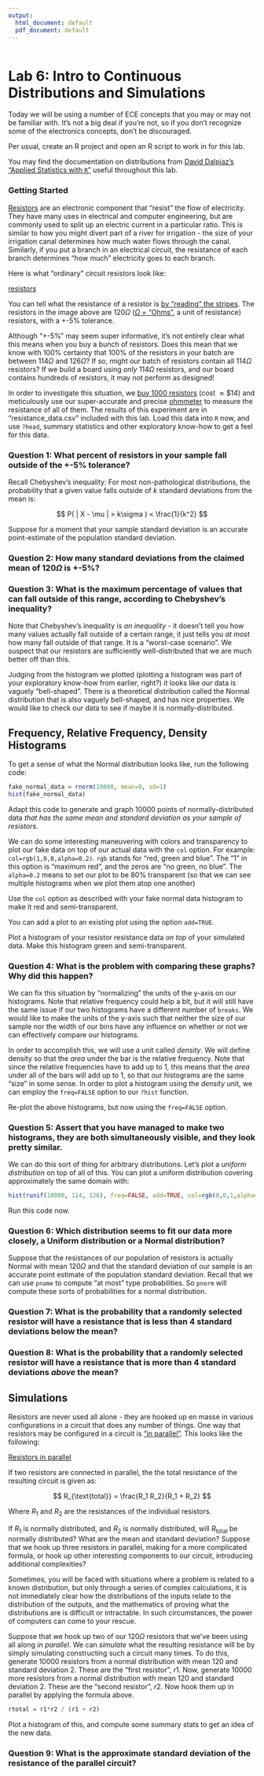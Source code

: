 ```yaml
---
output:
  html_document: default
  pdf_document: default
---
```


```r
```

# Lab 6: Intro to Continuous Distributions and Simulations

Today we will be using a number of ECE concepts that you may or may not be familiar with.  It's not a big deal if you're not, so if you don't recognize some of the electronics concepts, don't be discouraged.

Per usual, create an R project and open an R script to work in for this lab.

You may find the documentation on distributions from [David Dalpiaz's "Applied Statistics with `R`"](https://daviddalpiaz.github.io/appliedstats/probability-and-statistics-in-r.html#distributions) useful throughout this lab.

### Getting Started

[Resistors](https://en.wikipedia.org/wiki/Resistor) are an electronic component that "resist" the flow of electricity.  They have many uses in electrical and computer engineering, but are commonly used to split up an electric current in a particular ratio.  This is similar to how you might divert part of a river for irrigation - the size of your irrigation canal determines how much water flows through the canal.  Similarly, if you put a branch in an electrical circuit, the resistance of each branch determines "how much" electricity goes to each branch.

Here is what "ordinary" circuit resistors look like:

[resistors]("resistors.jpg")

You can tell what the resistance of a resistor is [by "reading" the stripes](https://www.youtube.com/watch?v=GLD7AgAYqwA).  The resistors in the image above are $120\Omega$ ([$\Omega$ = "Ohms"](https://en.wikipedia.org/wiki/Ohm), a unit of resistance) resistors, with a +-5% tolerance.

Although "+-5%" may seem super informative, it's not entirely clear what this means when you buy a bunch of resistors.  Does this mean that we know with 100% certainty that 100% of the resistors in your batch are between $114\Omega$ and $126\Omega$?  If so, might our batch of resistors contain all $114\Omega$ resistors?  If we build a board using *only* $114\Omega$ resistors, and our board contains hundreds of resistors, it may not perform as designed!

In order to investigate this situation, we [buy 1000 resistors](https://www.amazon.com/Projects-100EP514120R-120-Resistors-Pack/dp/B077FS2G6H/ref=sr_1_4?keywords=120%2Bohm%2Bresistor&qid=1645643330&sr=8-4&th=1) (cost $\approx \$14$) and meticulously use our super-accurate and precise [ohmmeter](https://en.wikipedia.org/wiki/Ohmmeter) to measure the resistance of all of them.  The results of this experiment are in "resistance_data.csv" included with this lab.  Load this data into `R` now, and use `?head`, summary statistics and other exploratory know-how to get a feel for this data.

### Question 1: What percent of resistors in your sample fall outside of the +-5% tolerance?

Recall Chebyshev's inequality:  For most non-pathological distributions, the probability that a given value falls outside of $k$ standard deviations from the mean is:

$$ P( | X - \mu | > k\sigma ) < \frac{1}{k^2} $$

Suppose for a moment that your sample standard deviation is an accurate point-estimate of the population standard deviation.

### Question 2: How many standard deviations from the claimed mean of $120\Omega$ is +-5%?

### Question 3: What is the maximum percentage of values that can fall outside of this range, according to Chebyshev's inequality?

Note that Chebyshev's inequality is *an inequality* - it doesn't tell you how many values actually fall outside of a certain range, it just tells you *at most* how many fall outside of that range.  It is a "worst-case scenario".  We suspect that our resistors are sufficiently well-distributed that we are much better off than this.

Judging from the histogram we plotted (plotting a histogram was part of your exploratory know-how from earlier, right?) it looks like our data is vaguely "bell-shaped".  There is a theoretical distribution called the Normal distribution that is also vaguely bell-shaped, and has nice properties.  We would like to check our data to see if maybe it is normally-distributed.

## Frequency, Relative Frequency, Density Histograms

To get a sense of what the Normal distribution looks like, run the following code:

```r
fake_normal_data = rnorm(10000, mean=0, sd=1)
hist(fake_normal_data)
```

Adapt this code to generate and graph 10000 points of normally-distributed data *that has the same mean and standard deviation as your sample of resistors*.  

We can do some interesting maneuvering with colors and transparency to plot our fake data on top of our actual data with the `col` option.  For example: `col=rgb(1,0,0,alpha=0.2)`.  `rgb` stands for "red, green and blue".  The "1" in this option is "maximum red", and the zeros are "no green, no blue".  The `alpha=0.2` means to set our plot to be 80% transparent (so that we can see multiple histograms when we plot them atop one another)

Use the `col` option as described with your fake normal data histogram to make it red and semi-transparent.

You can add a plot to an existing plot using the option `add=TRUE`.

Plot a histogram of your resistor resistance data *on top* of your simulated data.  Make this histogram green and semi-transparent.

### Question 4: What is the problem with comparing these graphs?  Why did this happen?

We can fix this situation by "normalizing" the units of the y-axis on our histograms.  Note that relative frequency could help a bit, but it will still have the same issue if our two histograms have a different number of `breaks`.  We would like to make the units of the y-axis such that neither the size of our sample nor the width of our bins have any influence on whether or not we can effectively compare our histograms.

In order to accomplish this, we will use a unit called *density*.  We will define density so that the *area* under the bar is the relative frequency.  Note that since the relative frequencies have to add up to 1, this means that the *area* under all of the bars will add up to 1, so that our histograms are the same "size" in some sense.  In order to plot a histogram using the *density* unit, we can employ the `freq=FALSE` option to our `?hist` function.  

Re-plot the above histograms, but now using the `freq=FALSE` option.

### Question 5: Assert that you have managed to make two histograms, they are both simultaneously visible, and they look pretty similar.

We can do this sort of thing for arbitrary distributions.  Let's plot a *uniform distribution* on top of all of this.  You can plot a uniform distribution covering approximately the same domain with:

```r
hist(runif(10000, 114, 126), freq=FALSE, add=TRUE, col=rgb(0,0,1,alpha=0.2))
```

Run this code now.

### Question 6: Which distribution seems to fit our data more closely, a Uniform distribution or a Normal distribution?

Suppose that the resistances of our population of resistors is actually Normal with mean $120\Omega$ and that the standard deviation of our sample is an accurate point estimate of the population standard deviation.  Recall that we can use `pname` to compute "at most" type probabilities.  So `pnorm` will compute these sorts of probabilities for a normal distribution. 

### Question 7: What is the probability that a randomly selected resistor will have a resistance that is less than 4 standard deviations below the mean?

### Question 8: What is the probability that a randomly selected resistor will have a resistance that is more than 4 standard deviations *above* the mean?

## Simulations

Resistors are never used all alone - they are hooked up en masse in various configurations in a circuit that does any number of things.  One way that resistors may be configured in a circuit is ["in parallel"](https://en.wikipedia.org/wiki/Resistor#Series_and_parallel_resistors).  This looks like the following:

[Resistors in parallel]("parallel_resistors.png")

If two resistors are connected in parallel, the the total resistance of the resulting circuit is given as:

$$ R_{\text{total}} = \frac{R_1 R_2}{R_1 + R_2} $$

Where $R_1$ and $R_2$ are the resistances of the individual resistors.

If $R_1$ is normally distributed, and $R_2$ is normally distributed, will $R_{\text{total}}$ be normally distributed?  What are the mean and standard deviation?  Suppose that we hook up three resistors in parallel, making for a more complicated formula, or hook up other interesting components to our circuit, introducing additional complexities?

Sometimes, you will be faced with situations where a problem is related to a known distribution, but only through a series of complex calculations, it is not immediately clear how the distributions of the inputs relate to the distribution of the outputs, and the mathematics of proving what the distributions are is difficult or intractable.  In such circumstances, the power of computers can come to your rescue.

Suppose that we hook up two of our $120\Omega$ resistors that we've been using all along *in parallel*.  We can *simulate* what the resulting resistance will be by simply simulating constructing such a circuit many times.  To do this, generate 10000 resistors from a normal distribution with mean $120$ and standard deviation $2$.  These are the "first resistor", $r1$.  Now, generate 10000 more resistors from a normal distribution with mean $120$ and standard deviation $2$.  These are the "second resistor", $r2$.  Now hook them up in parallel by applying the formula above.

```r
rtotal = r1*r2 / (r1 + r2)
```

Plot a histogram of this, and compute some summary stats to get an idea of the new data.

### Question 9: What is the approximate standard deviation of the resistance of the parallel circuit?
